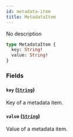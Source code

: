 ```yaml
---
id: metadata-item
title: MetadataItem
---
```


No description

```graphql
type MetadataItem {
  key: String!
  value: String!
}
```

### Fields

#### `key` ([`String`](../../../developer/api-reference/scalars/string))

Key of a metadata item.

#### `value` ([`String`](../../../developer/api-reference/scalars/string))

Value of a metadata item.
